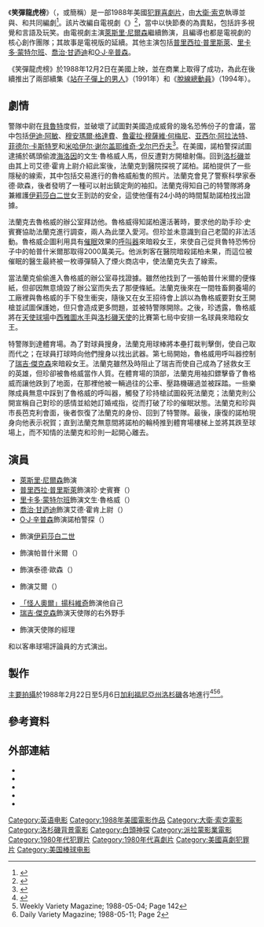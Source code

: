 {{noteTA
|G1=Show
|G2=Movie
|T=zh-tw:笑彈龍虎榜;zh-hk:白頭神探勇救事頭婆;zh-cn:白头神探;
|1=zh-tw:《笑彈龍虎榜》;zh-hk:《白頭神探勇救事頭婆》;zh-cn:《白头神探》;
|2=zh-tw:雷賓;zh-hk:卓賓;zh-cn:卓宾;
}}
{{Infobox film
| name           = 笑彈龍虎榜
| original_name  = {{lang|en|''The Naked Gun: From the Files of Police Squad!''}}
| image          = The Naked Gun poster.jpg
| caption        = 電影海報
| director       = [[大衛·索克|大衛·索克]]
| producer       = {{le|羅伯特·K·魏斯|Robert K. Weiss}}
| writer         = {{Plainlist|
* {{le|傑瑞·索克|Jerry Zucker}}
* {{le|吉姆·亞伯拉罕|Jim Abrahams}}
* 大衛·索克
* {{le|帕特·普羅夫特|Pat Proft}}
}}
| based_on       = {{Based on|{{le|白頭神探 (電視劇)|Police Squad!|白頭神探}}|大衛·索克<br />吉姆·亞伯拉罕<br />傑瑞·索克}}
| starring       = {{plainlist|
* [[萊斯里·尼爾森|萊斯里·尼爾森]]
* [[普里西拉·普里斯萊|普里西拉·普里斯萊]]
* [[里卡多·蒙特尔班|里卡多·蒙特尔班]]
* [[喬治·甘迺迪|喬治·甘迺迪]]
* [[O·J·辛普森|O·J·辛普森]]
}}
| music          = {{le|伊拉·紐伯|Ira Newborn}}
| cinematography = {{le|羅伯特·M·史蒂文斯|Robert M. Stevens}}
| editing        = 麥可·賈布洛（{{lang|en|Michael Jablow}}）
| distributor    = [[派拉蒙影業|派拉蒙影業]]
| released       = {{Film date|1988|12|2|美國}}
| runtime        = 85分鐘
| country        = 美國
| language       = 英語
| budget         = 1200萬美元
| gross          = 1.4億美元
| preceded_by    = 
| followed_by    = 《[[站在子彈上的男人|站在子彈上的男人]]》
| cn_name        = 白头神探
| hk_name        = 白頭神探勇救事頭婆
| tw_name        = 笑彈龍虎榜
}}
《'''笑彈龍虎榜'''》（{{lang-en|''The Naked Gun: From the Files of Police Squad!''}}，或簡稱{{lang|en|''The Naked Gun''}}）是一部1988年美國[[犯罪片|犯罪]][[喜劇片|喜劇片]]，由[[大衛·索克|大衛·索克]]執導並與{{le|傑瑞·索克|Jerry Zucker}}、{{le|吉姆·亞伯拉罕|Jim Abrahams}}和{{le|帕特·普羅夫特|Pat Proft}}共同編劇<ref>{{cite news|title= Naked Truth Behind 'Naked Gun' : Direct From the Files of the Play Squad |work= [[The_Los_Angeles_Times|The Los Angeles Times]]|date=1988-12-02|url= http://articles.latimes.com/1988-12-02/entertainment/ca-1136_1_naked-gun|accessdate=2010-11-18|first=Nina J.|last=Easton}}</ref>。該片改編自電視劇《{{le|白頭神探 (電視劇)|Police Squad!|白頭神探}}》<ref>{{cite news|title= Creators of a TV Flop Get Just Dessert with Naked Gun |work= [[The_Los_Angeles_Times|The Los Angeles Times]]|date=1988-11-29|url= http://articles.latimes.com/1988-11-29/entertainment/ca-670_1_naked-gun|accessdate=2010-11-18|first=Hilliard|last=Harper}}</ref>，當中以快節奏的{{le|棍棒喜劇|Slapstick}}為賣點，包括許多視覺和言語{{le|雙關語|Pun|雙關}}及玩笑。由電視劇主演[[萊斯里·尼爾森|萊斯里·尼爾森]]繼續飾演{{le|法蘭克·雷賓|Frank Drebin}}，且編導也都是電視劇的核心創作團隊；其故事是電視版的延續。其他主演包括[[普里西拉·普里斯萊|普里西拉·普里斯萊]]、[[里卡多·蒙特尔班|里卡多·蒙特尔班]]、[[喬治·甘迺迪|喬治·甘迺迪]]和[[O·J·辛普森|O·J·辛普森]]。

《笑彈龍虎榜》於1988年12月2日在美國上映，並在商業上取得了成功，為此在後續推出了兩部續集《[[站在子彈上的男人|站在子彈上的男人]]》（1991年）和《[[脫線總動員|脫線總動員]]》（1994年）。

== 劇情 ==
警隊中尉{{le|法蘭克·雷賓|Frank Drebin}}在[[貝魯特|貝魯特]]度假，並破壞了試圖對美國造成威脅的幾名恐怖份子的會議，當中包括[[伊迪·阿敏|伊迪·阿敏]]、[[穆安瑪爾·格達費|穆安瑪爾·格達費]]、[[魯霍拉·穆薩維·何梅尼|魯霍拉·穆薩維·何梅尼]]、[[亚西尔·阿拉法特|亚西尔·阿拉法特]]、[[菲德尔·卡斯特罗|菲德尔·卡斯特罗]]和[[米哈伊尔·谢尔盖耶维奇·戈尔巴乔夫|米哈伊尔·谢尔盖耶维奇·戈尔巴乔夫]]<ref>{{cite web|url=https://www.rollingstone.com/movies/lists/5-movies-about-assassination-attempts-on-real-leaders-20141222/the-naked-gun-1988-20141219|title=Before Interviewgate: 5 Movies on Real-Leader Assassinations|last=Murray|first=Noel|publisher=Rolling Stone|date=2014-12-22|accessdate=2020-07-13}}</ref>。在美國，諾柏警探試圖逮捕於碼頭偷渡[[海洛因|海洛因]]的文生·魯格威人馬，但反遭對方開槍射傷。回到[[洛杉磯|洛杉磯]]並由其上司艾德·霍肯上尉介紹此案後，法蘭克到醫院探視了諾柏。諾柏提供了一些隱秘的線索，其中包括交易進行的魯格威船隻的照片。法蘭克會見了警察科學家泰德·歐森，後者發明了一種可以射出鎮定劑的袖扣。法蘭克得知自己的特警隊將身兼維護[[伊莉莎白二世|伊莉莎白二世]]女王到訪的安全，這使他僅有24小時的時間幫助諾柏找出證據。

法蘭克去魯格威的辦公室拜訪他。魯格威得知諾柏還活著時，要求他的助手珍·史賓賽協助法蘭克進行調查，兩人為此墜入愛河。但珍並未意識到自己老闆的非法活動。魯格威企圖利用具有[[催眠|催眠]]效果的[[呼叫器|呼叫器]]來暗殺女王，來使自己從貝魯特恐怖份子中的帕普什米爾那取得2000萬美元。他派刺客在醫院暗殺諾柏未果，而這位被催眠的醫生最終被一枚導彈騎入了煙火商店中，使法蘭克失去了線索。

當法蘭克偷偷進入魯格威的辦公室尋找證據。雖然他找到了一張帕普什米爾的便條紙，但卻因無意燒毀了辦公室而失去了那便條紙。法蘭克後來在一間牲畜飼養場的工廠裡與魯格威的手下發生衝突，隨後又在女王招待會上誤以為魯格威要對女王開槍並試圖保護她，但只會造成更多問題，並被特警隊開除。之後，珍透露，魯格威將在[[天使球場|天使球場]]中[[西雅圖水手|西雅圖水手]]與[[洛杉磯天使|洛杉磯天使]]的比賽第七局中安排一名球員來暗殺女王。

特警隊到達體育場。為了對球員搜身，法蘭克用球棒將本壘打裁判擊倒，使自己取而代之；在球員打球時向他們搜身以找出武器。第七局開始，魯格威用呼叫器控制了[[瑞吉·傑克森_(棒球運動員)|瑞吉·傑克森]]來暗殺女王。法蘭克雖然及時阻止了瑞吉而使自己成為了拯救女王的英雄，但珍卻被魯格威當作人質。在體育場的頂部，法蘭克用袖扣鏢擊昏了魯格威而讓他跌到了地面，在那裡他被一輛過往的公車、壓路機碾過並被{{le|特洛伊精神樂隊|Spirit of Troy}}踩踏。一些樂隊成員無意中踩到了魯格威的呼叫器，觸發了珍持槍試圖殺死法蘭克；法蘭克則公開宣稱自己對珍的感情並給她訂婚戒指，從而打破了珍的催眠狀態。法蘭克和珍與市長芭克利會面，後者恢復了法蘭克的身份、回到了特警隊。最後，康復的諾柏現身向他表示祝賀；直到法蘭克無意間將諾柏的輪椅推到體育場樓梯上並將其跌至球場上，而不知情的法蘭克和珍則一起開心離去。

== 演員 ==
* [[萊斯里·尼爾森|萊斯里·尼爾森]]飾演{{le|法蘭克·雷賓|Frank Drebin}}
* [[普里西拉·普里斯萊|普里西拉·普里斯萊]]飾演珍·史賓賽（{{lang|en|Jane Spencer}}）
* [[里卡多·蒙特尔班|里卡多·蒙特尔班]]飾演文生·魯格威（{{lang|en|Vincent Ludwig}}）
* [[喬治·甘迺迪|喬治·甘迺迪]]飾演艾德·霍肯上尉（{{lang|en|Capt. Ed Hocken}}）
* [[O·J·辛普森|O·J·辛普森]]飾演諾柏警探（{{lang|en|Det. Nordberg}}）
* {{le|吉納特·查爾斯|Jeannette Charles}}飾演[[伊莉莎白二世|伊莉莎白二世]]
* {{le|雷伊·比爾克|Raye Birk}}飾演帕普什米爾（{{lang|en|Pahpshmir}}）
* {{le|艾德·威廉斯 (演員)|Ed Williams (actor)|艾德·威廉斯}}飾演泰德·歐森（{{lang|en|Ted Olsen}}）
* {{le|汀尼·羅恩·泰勒|Tiny Ron Taylor|汀尼·羅恩}}飾演艾爾（{{lang|en|Al}}）
* [[「怪人奧爾」揚科維奇|「怪人奧爾」揚科維奇]]飾演他自己
* [[瑞吉·傑克森_(棒球運動員)|瑞吉·傑克森]]飾演天使隊的右外野手
* {{le|勞倫斯·蒂爾尼|Lawrence Tierney}}飾演天使隊的經理

{{le|喬伊斯·布洛斯|Joyce Brothers}}和{{le|約翰·赫斯曼|John Houseman}}以客串球場評論員的方式演出。

== 製作 ==
[[主要拍攝|主要拍攝]]於1988年2月22日至5月6日[[加利福尼亞州|加利福尼亞州]][[洛杉磯|洛杉磯]]各地進行<ref>{{cite news|title= Naked Truth Behind `Naked Gun' Direct From the Files of the Play Squad |work= [[The_Los_Angeles_Times|The Los Angeles Times]]|date=1988-12-02|url= http://articles.latimes.com/1988-12-02/entertainment/ca-1136_1_naked-gun|accessdate=2010-11-18|first=Nina J.|last=Easton}}</ref><ref>Weekly Variety Magazine; 1988-05-04; Page 142</ref><ref>Daily Variety Magazine; 1988-05-11; Page 2</ref>。

== 參考資料 ==
{{Reflist|30em}}

== 外部連結 ==
{{wikiquote|The Naked Gun}}
* {{IMDb title|0095705}}
* {{Tcmdb title|84530}}
* {{Amg title|64938}}
* {{rotten-tomatoes|Naked_Gun_From_The_Files_of_Police_Squad}}
* {{Metacritic film|the-naked-gun-from-the-files-of-police-squad!}}

{{白頭神探}}

{{DEFAULTSORT:Naked Gun: From the Files of Police Squad!, The}}
[[Category:英语电影|Category:英语电影]]
[[Category:1988年美國電影作品|Category:1988年美國電影作品]]
[[Category:大衛·索克電影|Category:大衛·索克電影]]
[[Category:洛杉磯背景電影|Category:洛杉磯背景電影]]
[[Category:白頭神探|Category:白頭神探]]
[[Category:派拉蒙影業電影|Category:派拉蒙影業電影]]
[[Category:1980年代犯罪片|Category:1980年代犯罪片]]
[[Category:1980年代喜劇片|Category:1980年代喜劇片]]
[[Category:美國喜劇犯罪片|Category:美國喜劇犯罪片]]
[[Category:美国棒球电影|Category:美国棒球电影]]